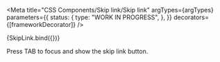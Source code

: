 
<Meta
  title="CSS Components/Skip link/Skip link"
  argTypes={argTypes}
  parameters={{
    status: {
      type: "WORK IN PROGRESS",
    },
  }}
  decorators={[frameworkDecorator]}
/>

<Canvas>
  <Story name="Skip link" args={defaultArgs}>
    {SkipLink.bind({})}
  </Story>
</Canvas>

<ArgsTable story="Skip link" />

Press TAB to focus and show the skip link button.
